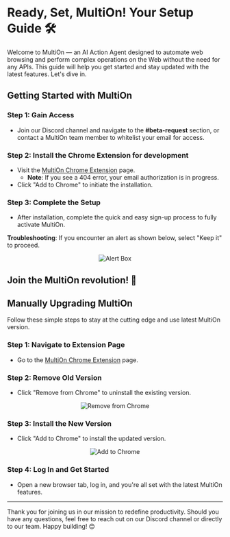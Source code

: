 # Ready, Set, MultiOn! Your Setup Guide 🛠️

Welcome to MultiOn — an AI Action Agent designed to automate web browsing and perform complex operations on the Web without the need for any APIs. This guide will help you get started and stay updated with the latest features. Let's dive in.


## Getting Started with MultiOn

### Step 1: Gain Access
- Join our Discord channel and navigate to the **#beta-request** section, or contact a MultiOn team member to whitelist your email for access.

### Step 2: Install the Chrome Extension for development
- Visit the [MultiOn Chrome Extension](https://chrome.google.com/webstore/detail/multi%C2%B7on/ddmjhdbknfidiopmbaceghhhbgbpenmm) page.
    - **Note**: If you see a 404 error, your email authorization is in progress.
- Click "Add to Chrome" to initiate the installation.

### Step 3: Complete the Setup
- After installation, complete the quick and easy sign-up process to fully activate MultiOn.

**Troubleshooting**: If you encounter an alert as shown below, select "Keep it" to proceed.
<div align="center">

![Alert Box](./alert_box.png)
</div>

**Join the MultiOn revolution!** 🚀
---

## Manually Upgrading MultiOn

Follow these simple steps to stay at the cutting edge and use latest MultiOn version.

### Step 1: Navigate to Extension Page
- Go to the [MultiOn Chrome Extension](https://chrome.google.com/webstore/detail/multi%C2%B7on/ddmjhdbknfidiopmbaceghhhbgbpenmm) page.

### Step 2: Remove Old Version
- Click "Remove from Chrome" to uninstall the existing version.
<div align="center">

![Remove from Chrome](./Remove_from_chrome.png)
</div>

### Step 3: Install the New Version
- Click "Add to Chrome" to install the updated version.
<div align="center">

![Add to Chrome](./Add_to_chrome.png)
</div>

### Step 4: Log In and Get Started
- Open a new browser tab, log in, and you're all set with the latest MultiOn features.

---

Thank you for joining us in our mission to redefine productivity. Should you have any questions, feel free to reach out on our Discord channel or directly to our team. Happy building! 😊
